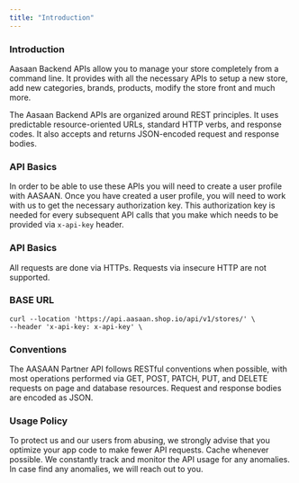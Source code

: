 ```yaml
---
title: "Introduction"
---
```



### Introduction

Aasaan Backend APIs allow you to manage your store completely from a command line. It provides with all the necessary APIs to setup a new store, add new categories, brands, products, modify the store front and much more.

The Aasaan Backend APIs are organized around REST principles. It uses predictable resource-oriented URLs, standard HTTP verbs, and response codes. It also accepts and returns JSON-encoded request and response bodies.

### API Basics

In order to be able to use these APIs you will need to create a user profile with AASAAN. Once you have created a user profile, you will need to work with us to get the necessary authorization key. This authorization key is needed for every subsequent API calls that you make which needs to be provided via `x-api-key` header.

### API Basics

All requests are done via HTTPs. Requests via insecure HTTP are not supported.

### BASE URL

```Text curl
curl --location 'https://api.aasaan.shop.io/api/v1/stores/' \
--header 'x-api-key: x-api-key' \
```

### Conventions

The AASAAN Partner API follows RESTful conventions when possible, with most operations performed via GET, POST, PATCH, PUT, and DELETE requests on page and database resources. Request and response bodies are encoded as JSON.

### Usage Policy

To protect us and our users from abusing, we strongly advise that you optimize your app code to make fewer API requests. Cache whenever possible. We constantly track and monitor the API usage for any anomalies. In case find any anomalies, we will reach out to you.